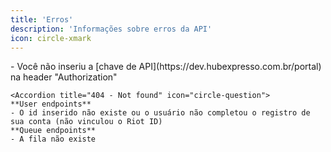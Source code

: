 ```yaml
---
title: 'Erros'
description: 'Informações sobre erros da API'
icon: circle-xmark
---
```



<AccordionGroup>

  <Accordion title="401 - Unathorized" icon="alien-8bit">
    - Você não inseriu a [chave de API](https://dev.hubexpresso.com.br/portal) na header "Authorization"
  </Accordion>

    <Accordion title="404 - Not found" icon="circle-question">
    **User endpoints**
    - O id inserido não existe ou o usuário não completou o registro de sua conta (não vinculou o Riot ID)
    **Queue endpoints**
    - A fila não existe
  </Accordion>

</AccordionGroup>
